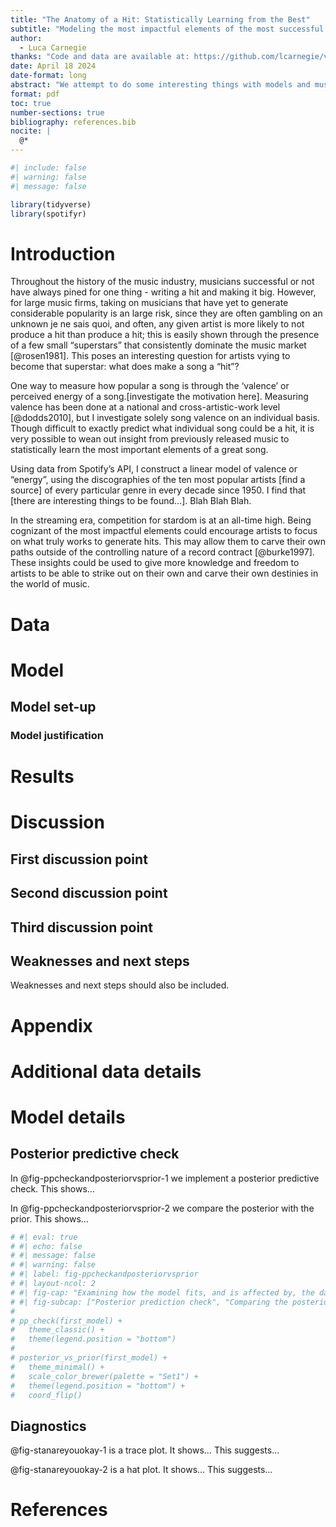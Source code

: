 ```yaml
---
title: "The Anatomy of a Hit: Statistically Learning from the Best"
subtitle: "Modeling the most impactful elements of the most successful musicians."
author: 
  - Luca Carnegie
thanks: "Code and data are available at: https://github.com/lcarnegie/valence-modeling."
date: April 18 2024
date-format: long
abstract: "We attempt to do some interesting things with models and music - stay tuned!"
format: pdf
toc: true
number-sections: true
bibliography: references.bib
nocite: |
  @*
---
```


```r
#| include: false
#| warning: false
#| message: false

library(tidyverse)
library(spotifyr)


```

\newpage

# Introduction

Throughout the history of the music industry, musicians successful or not have always pined for one thing - writing a hit and making it big. However, for large music firms, taking on musicians that have yet to generate considerable popularity is an large risk, since they are often gambling on an unknown je ne sais quoi, and often, any given artist is more likely to not produce a hit than produce a hit; this is easily shown through the presence of a few small "superstars" that consistently dominate the music market [@rosen1981]. This poses an interesting question for artists vying to become that superstar: what does make a song a "hit"? 

One way to measure how popular a song is through the 'valence' or perceived energy of a song.[investigate the motivation here]. Measuring valence has been done at a national and cross-artistic-work level [@dodds2010], but I investigate solely song valence on an individual basis. Though difficult to exactly predict what individual song could be a hit, it is very possible to wean out insight from previously released music to statistically learn the most important elements of a great song. 

Using data from Spotify's API, I construct a linear model of valence or "energy", using the discographies of the ten most popular artists [find a source] of every particular genre in every decade since 1950. I find that [there are interesting things to be found...]. Blah Blah Blah. 

In the streaming era, competition for stardom is at an all-time high. Being cognizant of the most impactful elements could encourage artists to focus on what truly works to generate hits. This may allow them to carve their own paths outside of the controlling nature of a record contract [@burke1997]. These insights could be used to give more knowledge and freedom to artists to be able to strike out on their own and carve their own destinies in the world of music. 



# Data {#sec-data}


# Model


## Model set-up


### Model justification



# Results



# Discussion

## First discussion point {#sec-first-point}

## Second discussion point {#sec-second-point}

## Third discussion point {#sec-third-point}

## Weaknesses and next steps {#sec-weaknesses-next}

Weaknesses and next steps should also be included.

\newpage

\appendix

# Appendix {-}


# Additional data details

# Model details {#sec-model-details}

## Posterior predictive check

In @fig-ppcheckandposteriorvsprior-1 we implement a posterior predictive check. This shows...

In @fig-ppcheckandposteriorvsprior-2 we compare the posterior with the prior. This shows... 

```r
# #| eval: true
# #| echo: false
# #| message: false
# #| warning: false
# #| label: fig-ppcheckandposteriorvsprior
# #| layout-ncol: 2
# #| fig-cap: "Examining how the model fits, and is affected by, the data"
# #| fig-subcap: ["Posterior prediction check", "Comparing the posterior with the prior"]
# 
# pp_check(first_model) +
#   theme_classic() +
#   theme(legend.position = "bottom")
# 
# posterior_vs_prior(first_model) +
#   theme_minimal() +
#   scale_color_brewer(palette = "Set1") +
#   theme(legend.position = "bottom") +
#   coord_flip()
```

## Diagnostics

@fig-stanareyouokay-1 is a trace plot. It shows... This suggests...

@fig-stanareyouokay-2 is a hat plot. It shows... This suggests...



\newpage


# References
